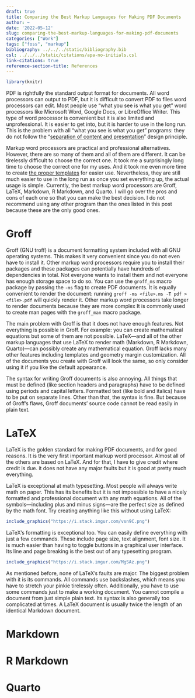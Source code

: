 ```yaml
---
draft: true
title: Comparing the Best Markup Languages for Making PDF Documents
author: ~
date: '2022-05-12'
slug: comparing-the-best-markup-languages-for-making-pdf-documents
categories: ["Work"]
tags: ["foss", "markup"]
bibliography: ../../../static/bibliography.bib
csl: ../../../static/citations/apa-no-initials.csl
link-citations: true
reference-section-title: References
---
```

```r
library(knitr)
```

PDF is rightfully the standard output format for documents.
All word processors can output to PDF, but it is difficult to convert PDF to files word processors can edit.
Most people use "what you see is what you get" word processors like Microsoft Word, Google Docs, or LibreOffice Writer.
This type of word processor is convenient but it is also limited and unprofessional.
It is easier to get into, but it is harder to use in the long run.
This is the problem with all "what you see is what you get" programs: they do not follow the "[separation of content and presentation](https://en.wikipedia.org/wiki/Separation_of_content_and_presentation)" design principle.

Markup word processors are practical and professional alternatives.
However, there are so many of them and all of them are different.
It can be tirelessly difficult to choose the correct one.
It took me a surprisingly long time to choose the correct one for my uses.
And it took me even more time to create [the proper templates](https://github.com/amarakon/amaryaml) for easier use.
Nevertheless, they are still much easier to use in the long run as once you set everything up, the actual usage is simple.
Currently, the best markup word processors are Groff, LaTeX, Markdown, R Markdown, and Quarto.
I will go over the pros and cons of each one so that you can make the best decision.
I do not recommend using any other program than the ones listed in this post because these are the only good ones.

# Groff

Groff (GNU troff) is a document formatting system included with all GNU operating systems.
This makes it very convenient since you do not even have to install it.
Other markup word processors require you to install their packages and these packages can potentially have hundreds of dependencies in total.
Not everyone wants to install them and not everyone has enough storage space to do so.
You can use the `groff_ms` macro package by passing the `-ms` flag to create PDF documents.
It is equally convenient to render the document: running `groff -ms <file>.ms -T pdf > <file>.pdf` will quickly render it.
Other markup word processors take longer to render documents because they are more complex
It is commonly used to create man pages with the `groff_man` macro package.

The main problem with Groff is that it does not have enough features.
Not everything is possible in Groff.
For example: you can create mathematical equations but some of them are not possible.
LaTeX—and all of the other markup languages that use LaTeX to render math (Markdown, R Markdown, Quarto)—can possibly create any mathematical equation.
Groff lacks many other features including templates and geometry margin customization.
All of the documents you create with Groff will look the same, so only consider using it if you like the default appearance.

The syntax for writing Groff documents is also annoying.
All things that must be defined (like section headers and paragraphs) have to be defined using periods and capital letters.
Formatted text (like bold and italics) have to be put on separate lines.
Other than that, the syntax is fine.
But because of Groff's flaws, Groff documents' source code cannot be read easily in plain text.

# LaTeX

LaTeX is the golden standard for making PDF documents, and for good reasons.
It is the very first important markup word processor.
Almost all of the others are based on LaTeX.
And for that, I have to give credit where credit is due.
it does not have any major faults but it is good at pretty much everything.

LaTeX is exceptional at math typesetting.
Most people will always write math on paper.
This has its benefits but it is not impossible to have a nicely formatted and professional document with any math equations.
All of the symbols—including plus and minus signs—are the perfect size as defined by the math font.
Try creating anything like this without using LaTeX:

```r
include_graphics("https://i.stack.imgur.com/vsn9C.png")
```

LaTeX's formatting is exceptional too.
You can easily define everything with just a few commands.
These include page size, text alignment, font size.
It is much easier than having to toggle buttons in a graphical user interface.
Its line and page breaking is the best out of any typesetting program.

```r
include_graphics("https://i.stack.imgur.com/MgSAz.png")
```

As mentioned before, none of LaTeX's faults are major.
The biggest problem with it is its commands.
All commands use backslashes, which means you have to stretch your pinkie tirelessly often.
Additionally, you have to use some commands just to make a working document.
You cannot compile a document from just simple plain text.
Its syntax is also generally too complicated at times.
A LaTeX document is usually twice the length of an identical Markdown document.

# Markdown

# R Markdown

# Quarto
